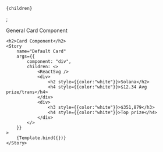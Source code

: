 

<Meta
    title="Container/Card"
    component={Card}
/>

    {children}
</Card>;

<Canvas columns={1} withSource="open" withToolbar >
    <Title>Card</Title>
    <Subtitle>General Card Component</Subtitle>
    
    <h2>Card Component</h2>
    <Story
        name="Default Card"
        args={{
            component: "div",
            children: <>
                <ReactSvg />
                <div>
                    <h2 style={{color:"white"}}>Solana</h2>
                    <h4 style={{color:"white"}}>$12.34 Avg prize/trans</h4>
                </div>
                <div>
                    <h3 style={{color:"white"}}>$351,879</h3>
                    <h4 style={{color:"white"}}>Top prize</h4>
                </div>
            </>
        }}
    >
        {Template.bind({})}
    </Story>
</Canvas>
